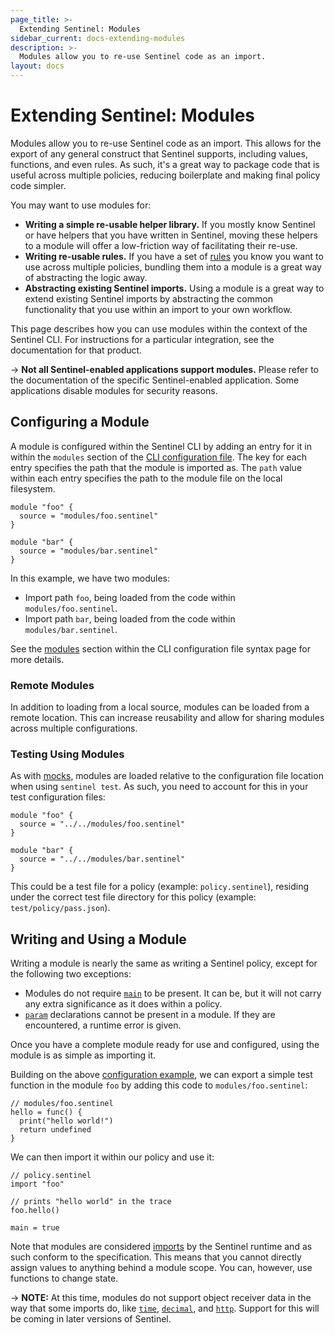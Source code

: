 ```yaml
---
page_title: >-
  Extending Sentinel: Modules
sidebar_current: docs-extending-modules
description: >-
  Modules allow you to re-use Sentinel code as an import.
layout: docs
---
```


# Extending Sentinel: Modules

Modules allow you to re-use Sentinel code as an import. This allows for the
export of any general construct that Sentinel supports, including values,
functions, and even rules. As such, it's a great way to package code that is
useful across multiple policies, reducing boilerplate and making final policy
code simpler.

You may want to use modules for:

- **Writing a simple re-usable helper library.** If you mostly know Sentinel or
  have helpers that you have written in Sentinel, moving these helpers to a module
  will offer a low-friction way of facilitating their re-use.
- **Writing re-usable rules.** If you have a set of
  [rules](/sentinel/language/rules) you know you want to use across multiple
  policies, bundling them into a module is a great way of abstracting the logic
  away.
- **Abstracting existing Sentinel imports.** Using a module is a great way to
  extend existing Sentinel imports by abstracting the common functionality that
  you use within an import to your own workflow.

This page describes how you can use modules within the context of the Sentinel
CLI. For instructions for a particular integration, see the documentation for
that product.

-> **Not all Sentinel-enabled applications support modules.** Please refer
to the documentation of the specific Sentinel-enabled application. Some
applications disable modules for security reasons.

## Configuring a Module

A module is configured within the Sentinel CLI by adding an entry for it in
within the `modules` section of the [CLI configuration
file](/sentinel/configuration). The key for each entry specifies the path that
the module is imported as. The `path` value within each entry specifies the path
to the module file on the local filesystem.

```hcl
module "foo" {
  source = "modules/foo.sentinel"
}

module "bar" {
  source = "modules/bar.sentinel"
}
```

In this example, we have two modules:

- Import path `foo`, being loaded from the code within `modules/foo.sentinel`.
- Import path `bar`, being loaded from the code within `modules/bar.sentinel`.

See the [modules](/sentinel/configuration#modules) section within the CLI
configuration file syntax page for more details.

### Remote Modules

In addition to loading from a local source, modules can be loaded from a remote
location. This can increase reusability and allow for sharing modules across
multiple configurations.

### Testing Using Modules

As with [mocks](/sentinel/configuration#mocking-with-sentinel-code), modules
are loaded relative to the configuration file location when using `sentinel test`. As such, you need to account for this in your test configuration files:

```hcl
module "foo" {
  source = "../../modules/foo.sentinel"
}

module "bar" {
  source = "../../modules/bar.sentinel"
}
```

This could be a test file for a policy (example: `policy.sentinel`), residing
under the correct test file directory for this policy (example:
`test/policy/pass.json`).

## Writing and Using a Module

Writing a module is nearly the same as writing a Sentinel policy, except for the
following two exceptions:

- Modules do not require [`main`](/sentinel/writing/basic#the-simplest-policy)
  to be present. It can be, but it will not carry any extra significance as it
  does within a policy.
- [`param`](/sentinel/language/parameters) declarations cannot be present in a module. If they are encountered,
  a runtime error is given.

Once you have a complete module ready for use and configured, using the module
is as simple as importing it.

Building on the above [configuration example](#configuring-a-module), we can
export a simple test function in the module `foo` by adding this code to
`modules/foo.sentinel`:

```sentinel
// modules/foo.sentinel
hello = func() {
  print("hello world!")
  return undefined
}
```

We can then import it within our policy and use it:

```sentinel
// policy.sentinel
import "foo"

// prints "hello world" in the trace
foo.hello()

main = true
```

Note that modules are considered [imports](/sentinel/language/spec#imports) by
the Sentinel runtime and as such conform to the specification. This means that
you cannot directly assign values to anything behind a module scope. You can,
however, use functions to change state.

-> **NOTE:** At this time, modules do not support object receiver data in the
way that some imports do, like [`time`](/sentinel/imports/time),
[`decimal`](/sentinel/imports/decimal), and [`http`](/sentinel/imports/http).
Support for this will be coming in later versions of Sentinel.
